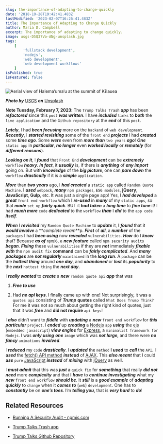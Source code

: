 ```yaml
---
slug: the-importance-of-adapting-to-change-quickly
date: '2018-10-28T19:42:41.483Z'
lastModified: '2023-02-07T16:26:41.483Z'
title: The Importance of Adapting to Change Quickly
author: Maria D. Campbell
excerpt: The importance of adapting to change quickly.
image: usgs-D5Q37Vo-ANg-unsplash.jpg
tags:
    [
        'fullstack development',
        'nodejs',
        'web development',
        'web development workflows'
    ]
isPublished: true
isFeatured: false
---
```


![Aerial view of Halema‘uma‘u at the summit of Kīlauea](usgs-D5Q37Vo-ANg-unsplash.jpg)

***Photo by*** [USGS](https://unsplash.com/@usgs) ***on***
[Unsplash](https://unsplash.com/photos/D5Q37Vo-ANg)

**Note Tuesday, February 7, 2023**: The `Trump Talks Trash` **_app_** has been
**_refactored_** since this `post` **_was written_**. I have **_included_**
`links` to **_both_** the `live application` and the `Github repository` at the
**_end_** of this `post`.

**_Lately_**, I had **_been focusing_** more on the `backend` of
`web development`. **_Recently_**, I **_started revisiting_** some of the
`front end` **_projects_** I had **_created_** some **_time ago_**. Some
**_were_** even from **_more than_** `two years` **_ago_**! **_One_**
`static app` in **_particular_**, **_no longer_** even **_worked locally_** or
**_remotely_** (for **_different reasons_**).

**_Looking on it_**, I **_found_** that `Front End` **_development_** can be
**_extremely_** `workflow` **_heavy_**. **_In fact_**, it **_usually_** is, if
there is **_anything_** of **_any import_** going on. But with **_knowledge_**
of the **_big picture_**, one can **_pare down_** the `workflow`
**_drastically_** if it is a **_simple_** `application`.

**_More_** than **_two years_** ago, I **_had created_** a `static app` called
`Random Quote Machine`. I **_used_** `webpack`, **_many_** `npm packages`,
`ES6 modules`, **jQuery**, **JavaScript**, **Gulp**, etc. It was just a single
page app! Yes, I **_had developed_** a **_great_** `front end workflow` which I
**_re-used_** in **_many_** of my `static apps`, so that **_made_** `set up`
**_fairly quick_**. BUT it **_had taken_** a **_long time_** to **_fine tune_**
it! I had **_much more_** `code` **_dedicated_** to the `workflow` **_than_** I
**_did_** to the `app code` **_itself_**.

**_When_** I **_revisited_** my `Random Quote Machine` to **_update_** it, I
**_found_** that it **_would involve_** a **_complete revam_**p. **_First_** of
**_all_**, a **_number_** of the `packages` I had **_been using_** now
**_revealed_** `vulnerabilities`. **_How_** do I **_know_** that? Because **_as
of_** `npm@6`, a **_new feature_** called `npm security audits` **_began_**.
**_Fixing_** these `vulnerabilities` if they are **_not_** immediately
**_fixable_** **_with_** the `npm audit fix` **command** can be **_fairly
complicated_**. And **_many packages_** are **_not regularly_** `maintained` in
the **_long run_**. A `package` can be the **_hottest thing_** around **_one
day_**, and **_abandoned_** or **_lost_** its **_popularity_** to the **_next_**
`hottest thing` the **_next day_**.

I **_really wanted_** to **_create_** a **_new_** `random quote api` **_app_**
that was

1. **_Free to use_**

2. Had **_no api keys_**. I finally came up with one! Not surprisingly, it was a
   `quotes api` consisting of **_Trump_** **quotes** called
   `What Does Trump Think?` For me it was not so much about getting the right
   kind of quotes, just that it was **_free_** and **did not require**
   `api keys`!

I **_also_** didn’t want to **_fiddle_** with **_updating_** a **_new_**
`front end workflow` for **_this particular_** `project`. I **_ended_** up
**_creating_** a [Nodejs](https://nodejs.org/en/) `app` **_using_** the
[ejs](https://ejs.co/) (`embedded javascript`) **_view engine_** for
[Express](https://expressjs.com/), a `minimalist framework for Nodejs`. I was
**_only using_** **_one_** `image` which was **_not large_**, and there were
**_no fancy_** `animations` **_involved_**.

I **_reduced_** my `code` **_drastically_**. I **_updated_** the `method` I
**_used_** to **_call_** the `API`. I **_used_** the
[fetch() API method](https://developer.mozilla.org/en-US/docs/Web/API/Fetch_API/Using_Fetch)
**_instead_** of
[AJAX](https://developer.mozilla.org/en-US/docs/Web/Guide/AJAX). This **_also
meant_** that I could **_use_** `pure`
[JavaScript](https://developer.mozilla.org/en-US/docs/Web/JavaScript)
**_instead_** of **_mixing_** with [jQuery](https://github.com/jquery/jquery) as
well.

I **_must admit_** that this was **_just_** a `quick fix` for **_something_**
that really **_did not need_** more **_complexity_** and that I **_have_** to
**_continue investigating_** what my **_new_** `front end workflow` **_should
be_**. It **_still_** is a **_good example_** of **_adapting quickly_** to
`change` when it **_comes to_** (`web`) `development`. One has to
**_constantly_** be on **_one’s toes_**. I’m **_telling you_**, that is **_very
hard_** to **_do_**!

## Related Resources

-   [Running A Security Audit - npmjs.com](https://docs.npmjs.com/getting-started/running-a-security-audit)

-   [Trump Talks Trash app](https://trump-talks-nextjs.vercel.app/)

-   [Trump Talks Github Repository](https://github.com/interglobalmedia/trump-talks-nextjs)

